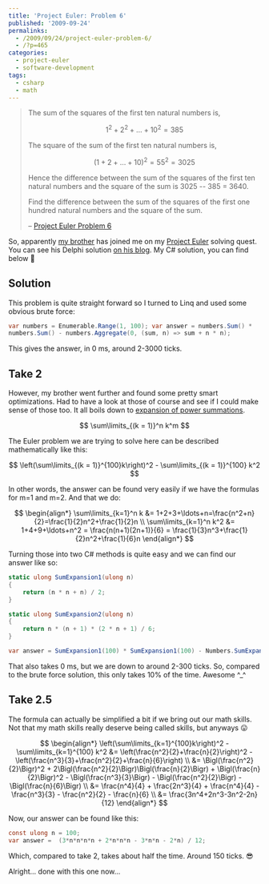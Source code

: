 ---
title: 'Project Euler: Problem 6'
published: '2009-09-24'
permalinks:
  - /2009/09/24/project-euler-problem-6/
  - /?p=465
categories:
  - project-euler
  - software-development
tags:
  - csharp
  - math
---

> The sum of the squares of the first ten natural numbers is,
>
> $$
> 1^2 + 2^2 + \ldots + 10^2 = 385
> $$
>
> The square of the sum of the first ten natural numbers is,
>
> $$
> (1 + 2 + \ldots + 10)^2 = 55^2 = 3025
> $$
>
> Hence the difference between the sum of the squares of the first ten natural numbers and the square of the sum is 3025 -- 385 = 3640.
>
> Find the difference between the sum of the squares of the first one hundred natural numbers and the square of the sum.
>
> – [Project Euler Problem 6](https://projecteuler.net/problem=6)

So, apparently <a href="http://blog.vi-kan.net/">my brother</a> has joined me on my <a href="https://projecteuler.net/">Project Euler</a> solving quest. You can see his Delphi solution <a href="http://blog.vi-kan.net/2009/project-euler-problem-6/">on his blog</a>. My C# solution, you can find below 🙂

## Solution

This problem is quite straight forward so I turned to Linq and used some obvious brute force:

```csharp
var numbers = Enumerable.Range(1, 100); var answer = numbers.Sum() *
numbers.Sum() - numbers.Aggregate(0, (sum, n) => sum + n * n);
```

This gives the answer, in 0 ms, around 2-3000 ticks.

## Take 2

However, my brother went further and found some pretty smart optimizations. Had to have a look at those of course and see if I could make sense of those too. It all boils down to <a href="http://www.math.com/tables/expansion/power.htm">expansion of power summations</a>.

$$
\sum\limits_{(k = 1)}^n k^m
$$

The Euler problem we are trying to solve here can be described mathematically like this:

$$
\left(\sum\limits_{(k = 1)}^{100}k\right)^2 - \sum\limits_{(k = 1)}^{100} k^2
$$

In other words, the answer can be found very easily if we have the formulas for m=1 and m=2. And that we do:

$$
\begin{align*}
\sum\limits_{k=1}^n k &= 1+2+3+\ldots+n=\frac{n^2+n}{2}=\frac{1}{2}n^2+\frac{1}{2}n \\
\sum\limits_{k=1}^n k^2 &= 1+4+9+\ldots+n^2 = \frac{n(n+1)(2n+1)}{6} = \frac{1}{3}n^3+\frac{1}{2}n^2+\frac{1}{6}n
\end{align*}
$$

Turning those into two C# methods is quite easy and we can find our answer like so:

```csharp
static ulong SumExpansion1(ulong n)
{
    return (n * n + n) / 2;
}

static ulong SumExpansion2(ulong n)
{
    return n * (n + 1) * (2 * n + 1) / 6;
}

var answer = SumExpansion1(100) * SumExpansion1(100) - Numbers.SumExpansion2(100);
```

That also takes 0 ms, but we are down to around 2-300 ticks. So, compared to the brute force solution, this only takes 10% of the time. Awesome ^\_^

## Take 2.5

The formula can actually be simplified a bit if we bring out our math skills. Not that my math skills really deserve being called skills, but anyways 😛

$$
\begin{align*}
\left(\sum\limits_{k=1}^{100}k\right)^2 - \sum\limits_{k=1}^{100} k^2 &= \left(\frac{n^2}{2}+\frac{n}{2}\right)^2 - \left(\frac{n^3}{3}+\frac{n^2}{2}+\frac{n}{6}\right) \\
&= \Bigl(\frac{n^2}{2}\Bigr)^2 + 2\Bigl(\frac{n^2}{2}\Bigr)\Bigl(\frac{n}{2}\Bigr) + \Bigl(\frac{n}{2}\Bigr)^2 - \Bigl(\frac{n^3}{3}\Bigr) - \Bigl(\frac{n^2}{2}\Bigr) - \Bigl(\frac{n}{6}\Bigr) \\
&= \frac{n^4}{4} + \frac{2n^3}{4} + \frac{n^4}{4} - \frac{n^3}{3} - \frac{n^2}{2} - \frac{n}{6} \\
&= \frac{3n^4+2n^3-3n^2-2n}{12}
\end{align*}
$$

Now, our answer can be found like this:

```csharp
const ulong n = 100;
var answer =  (3*n*n*n*n + 2*n*n*n - 3*n*n - 2*n) / 12;
```

Which, compared to take 2, takes about half the time. Around 150 ticks. 😎

Alright... done with this one now...
